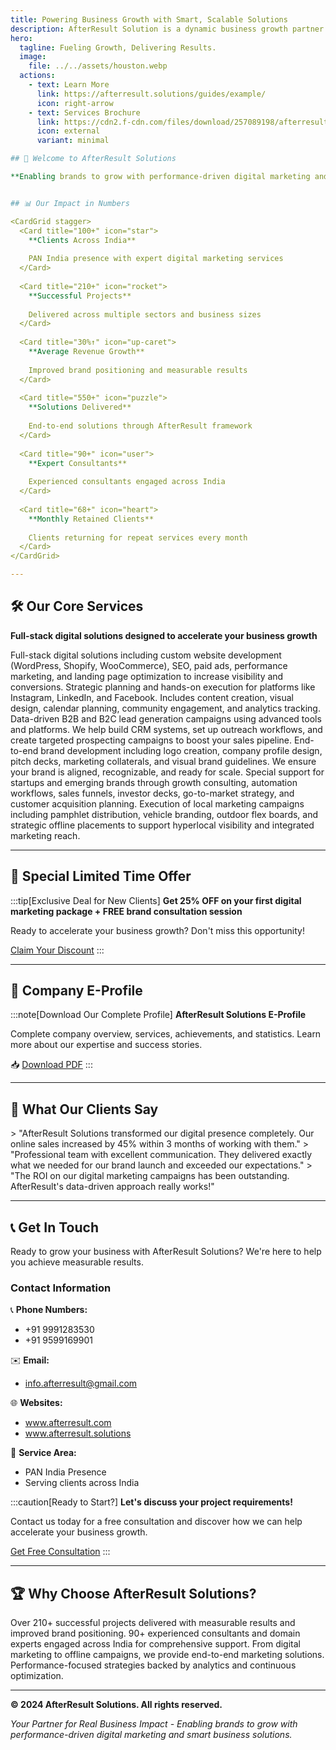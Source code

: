 ```yaml
---
title: Powering Business Growth with Smart, Scalable Solutions
description: AfterResult Solution is a dynamic business growth partner specializing in lead generation, digital marketing, and brand development. We help businesses—big or small—connect with their target audience through strategic online and offline marketing solutions designed to deliver measurable results. Our expertise spans from social media management and SEO to targeted campaigns that boost visibility, engagement, and conversions. At AfterResult Solution, we are committed to driving real impact for our clients by transforming prospects into loyal customers, helping brands grow sustainably in a competitive market.
hero:
  tagline: Fueling Growth, Delivering Results.
  image:
    file: ../../assets/houston.webp
  actions:
    - text: Learn More
      link: https://afterresult.solutions/guides/example/
      icon: right-arrow
    - text: Services Brochure
      link: https://cdn2.f-cdn.com/files/download/257089198/afterresult.pdf
      icon: external
      variant: minimal

## 🚀 Welcome to AfterResult Solutions

**Enabling brands to grow with performance-driven digital marketing and smart business solutions.**


## 📊 Our Impact in Numbers

<CardGrid stagger>
  <Card title="100+" icon="star">
    **Clients Across India**
    
    PAN India presence with expert digital marketing services
  </Card>
  
  <Card title="210+" icon="rocket">
    **Successful Projects**
    
    Delivered across multiple sectors and business sizes
  </Card>
  
  <Card title="30%↑" icon="up-caret">
    **Average Revenue Growth**
    
    Improved brand positioning and measurable results
  </Card>
  
  <Card title="550+" icon="puzzle">
    **Solutions Delivered**
    
    End-to-end solutions through AfterResult framework
  </Card>
  
  <Card title="90+" icon="user">
    **Expert Consultants**
    
    Experienced consultants engaged across India
  </Card>
  
  <Card title="68+" icon="heart">
    **Monthly Retained Clients**
    
    Clients returning for repeat services every month
  </Card>
</CardGrid>

---
```


## 🛠️ Our Core Services

**Full-stack digital solutions designed to accelerate your business growth**

<CardGrid stagger>
  <Card title="Digital Marketing & Web Development" icon="laptop">
    Full-stack digital solutions including custom website development (WordPress, Shopify, WooCommerce), SEO, paid ads, performance marketing, and landing page optimization to increase visibility and conversions.
  </Card>

  <Card title="Social Media Strategy & Management" icon="twitter">
    Strategic planning and hands-on execution for platforms like Instagram, LinkedIn, and Facebook. Includes content creation, visual design, calendar planning, community engagement, and analytics tracking.
  </Card>

  <Card title="Lead Generation & Business Prospecting" icon="magnifier">
    Data-driven B2B and B2C lead generation campaigns using advanced tools and platforms. We help build CRM systems, set up outreach workflows, and create targeted prospecting campaigns to boost your sales pipeline.
  </Card>

  <Card title="Branding, Identity & Design" icon="paintbrush">
    End-to-end brand development including logo creation, company profile design, pitch decks, marketing collaterals, and visual brand guidelines. We ensure your brand is aligned, recognizable, and ready for scale.
  </Card>

  <Card title="Startup Growth & Business Development" icon="rocket">
    Special support for startups and emerging brands through growth consulting, automation workflows, sales funnels, investor decks, go-to-market strategy, and customer acquisition planning.
  </Card>

  <Card title="Offline Marketing & Local Visibility" icon="map">
    Execution of local marketing campaigns including pamphlet distribution, vehicle branding, outdoor flex boards, and strategic offline placements to support hyperlocal visibility and integrated marketing reach.
  </Card>
</CardGrid>

---

## 🎯 Special Limited Time Offer

:::tip[Exclusive Deal for New Clients]
**Get 25% OFF on your first digital marketing package + FREE brand consultation session**

Ready to accelerate your business growth? Don't miss this opportunity!

[Claim Your Discount](/contact/)
:::

---

## 📄 Company E-Profile

:::note[Download Our Complete Profile]
**AfterResult Solutions E-Profile**

Complete company overview, services, achievements, and statistics. Learn more about our expertise and success stories.

📥 [Download PDF](/cdn2.f-cdn.com/files/download/257089198/afterresult.pdf)
:::

---

## 💬 What Our Clients Say

<CardGrid stagger>
  <Card title="Tech Startup CEO" icon="star">
    > "AfterResult Solutions transformed our digital presence completely. Our online sales increased by 45% within 3 months of working with them."
  </Card>
  
  <Card title="E-commerce Brand Owner" icon="star">
    > "Professional team with excellent communication. They delivered exactly what we needed for our brand launch and exceeded our expectations."
  </Card>
  
  <Card title="SME Business Owner" icon="star">
    > "The ROI on our digital marketing campaigns has been outstanding. AfterResult's data-driven approach really works!"
  </Card>
</CardGrid>

---

## 📞 Get In Touch

Ready to grow your business with AfterResult Solutions? We're here to help you achieve measurable results.

### Contact Information

📞 **Phone Numbers:**
- +91 9991283530
- +91 9599169901

✉️ **Email:**
- info.afterresult@gmail.com

🌐 **Websites:**
- www.afterresult.com
- www.afterresult.solutions

📍 **Service Area:**
- PAN India Presence
- Serving clients across India

:::caution[Ready to Start?]
**Let's discuss your project requirements!**

Contact us today for a free consultation and discover how we can help accelerate your business growth.

[Get Free Consultation](/contact/)
:::

---

## 🏆 Why Choose AfterResult Solutions?

<CardGrid>
  <Card title="Proven Track Record" icon="trophy">
    Over 210+ successful projects delivered with measurable results and improved brand positioning.
  </Card>
  
  <Card title="Expert Team" icon="user">
    90+ experienced consultants and domain experts engaged across India for comprehensive support.
  </Card>
  
  <Card title="Full-Service Agency" icon="puzzle">
    From digital marketing to offline campaigns, we provide end-to-end marketing solutions.
  </Card>
  
  <Card title="Data-Driven Approach" icon="chart">
    Performance-focused strategies backed by analytics and continuous optimization.
  </Card>
</CardGrid>

---

**© 2024 AfterResult Solutions. All rights reserved.**

*Your Partner for Real Business Impact - Enabling brands to grow with performance-driven digital marketing and smart business solutions.*
